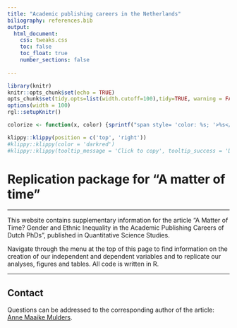 ```yaml
---
title: "Academic publishing careers in the Netherlands"
biliography: references.bib
output: 
  html_document:
    css: tweaks.css
    toc: false
    toc_float: true
    number_sections: false
    
---
```


```r

library(knitr)
knitr::opts_chunk$set(echo = TRUE)
opts_chunk$set(tidy.opts=list(width.cutoff=100),tidy=TRUE, warning = FALSE, message = FALSE,comment = "#>", cache=TRUE, class.source=c("test"), class.output=c("test2"))
options(width = 100)
rgl::setupKnitr()

colorize <- function(x, color) {sprintf("span style= 'color: %s; '>%s</span>", color, x) }

```


```r
klippy::klippy(position = c('top', 'right'))
#klippy::klippy(color = 'darkred')
#klippy::klippy(tooltip_message = 'Click to copy', tooltip_success = 'Done')
```


# **Replication package for "A matter of time"**


----


This website contains supplementary information for the article "A Matter of Time? Gender and Ethnic Inequality in the Academic Publishing Careers of Dutch PhDs", published in Quantitative Science Studies. 

Navigate through the menu at the top of this page to find information on the creation of our independent and dependent variables and to replicate our analyses, figures and tables. All code is written in R.


----

## Contact  

Questions can be addressed to the corresponding author of the article: [Anne Maaike Mulders](mailto:mulders.annemaaike@gmail.com).


